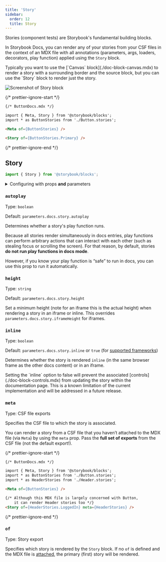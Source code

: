 ```yaml
---
title: 'Story'
sidebar:
  order: 12
  title: Story
---
```


<YouTubeCallout id="uAA1JvLcl-w" title="Avoid Documentation Nightmares with Storybook's Story Doc Block" params="start=124" />

Stories (component tests) are Storybook's fundamental building blocks.

In Storybook Docs, you can render any of your stories from your CSF files in the context of an MDX file with all annotations (parameters, args, loaders, decorators, play function) applied using the `Story` block.

<Callout variant="info">
  Typically you want to use the [`Canvas` block](./doc-block-canvas.mdx) to render a story with a surrounding border and the source block, but you can use the `Story` block to render just the story.
</Callout>

![Screenshot of Story block](../../_assets/api/doc-block-story.png)

{/* prettier-ignore-start */}

```md
{/* ButtonDocs.mdx */}

import { Meta, Story } from '@storybook/blocks';
import * as ButtonStories from './Button.stories';

<Meta of={ButtonStories} />

<Story of={ButtonStories.Primary} />
```

{/* prettier-ignore-end */}

## Story

```js
import { Story } from '@storybook/blocks';
```

<details>
  <summary>Configuring with props <strong>and</strong> parameters</summary>

  ℹ️ Like most blocks, the `Story` block is configured with props in MDX. Many of those props derive their default value from a corresponding [parameter](../../writing-stories/parameters.mdx) in the block's namespace, `parameters.docs.story`.

  The following `autoplay` configurations are equivalent:

  {/* prettier-ignore-start */}

  <CodeSnippets path="api-doc-block-story-parameter.md" />

  {/* prettier-ignore-end */}

  {/* prettier-ignore-start */}

  ```md
  {/* ButtonDocs.mdx */}

  <Story of={ButtonStories.Basic} autoplay />
  ```

  {/* prettier-ignore-end */}

  The example above applied the parameter at the [story](../../writing-stories/parameters.mdx#story-parameters) level, but it could also be applied at the [component](../../writing-stories/parameters.mdx#component-parameters) (or meta) level or [project](../../writing-stories/parameters.mdx#global-parameters) level.
</details>

### `autoplay`

Type: `boolean`

Default: `parameters.docs.story.autoplay`

Determines whether a story's play function runs.

Because all stories render simultaneously in docs entries, play functions can perform arbitrary actions that can interact with each other (such as stealing focus or scrolling the screen). For that reason, by default, stories **do not run play functions in docs mode**.

However, if you know your play function is “safe” to run in docs, you can use this prop to run it automatically.

### `height`

Type: `string`

Default: `parameters.docs.story.height`

Set a minimum height (note for an iframe this is the actual height) when rendering a story in an iframe or inline. This overrides `parameters.docs.story.iframeHeight` for iframes.

### `inline`

Type: `boolean`

Default: `parameters.docs.story.inline` or `true` (for [supported frameworks](../../configure/integration/frameworks-feature-support.mdx))

Determines whether the story is rendered `inline` (in the same browser frame as the other docs content) or in an iframe.

<Callout variant="info">
  Setting the `inline` option to false will prevent the associated [controls](./doc-block-controls.mdx) from updating the story within the documentation page. This is a known limitation of the current implementation and will be addressed in a future release.
</Callout>

### `meta`

Type: CSF file exports

Specifies the CSF file to which the story is associated.

You can render a story from a CSF file that you haven’t attached to the MDX file (via `Meta`) by using the `meta` prop. Pass the **full set of exports** from the CSF file (not the default export!).

{/* prettier-ignore-start */}

```md
{/* ButtonDocs.mdx */}

import { Meta, Story } from '@storybook/blocks';
import * as ButtonStories from './Button.stories';
import * as HeaderStories from './Header.stories';

<Meta of={ButtonStories} />

{/* Although this MDX file is largely concerned with Button,
    it can render Header stories too */}
<Story of={HeaderStories.LoggedIn} meta={HeaderStories} />
```

{/* prettier-ignore-end */}

### `of`

Type: Story export

Specifies which story is rendered by the `Story` block. If no `of` is defined and the MDX file is [attached](./doc-block-meta.mdx#attached-vs-unattached), the primary (first) story will be rendered.

<YouTubeCallout id="uAA1JvLcl-w" title="Avoid Documentation Nightmares with Storybook's Story Doc Block configuration" params="start=160" />
